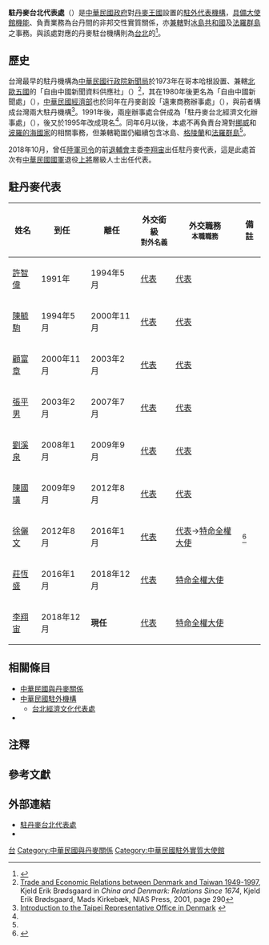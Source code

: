 {{infobox Organization
|name             = 駐丹麥台北代表處
|native_name      = {{lang|en|Taipei Representative Office in Denmark}}
|image            = 
|size             = 
|formation        = {{Start date|1980}}
|type             = [[台北经济文化代表处|驻外代表处]]
|status           = 
|registration_id  = 
|leader_title     = 代表
|leader_name      = [[李翔宙|李翔宙]] {{Small|[[特命全權大使|大使]]}}{{noteTag|2012年9月，中華民國外交部為統一駐外人員內部職稱，明定大使館、代表處設大使、公使，代表處對外仍稱代表、副代表；辦事處設總領事、副總領事，對外仍稱處長、副處長。<ref name="統一名稱"/><br>代表處館長為特任或簡任第十三職等至第十四職等者任大使銜代表、簡任第十二職等至第十三職等者任公使銜代表；辦事處長為簡任第十二職等任總領事銜處長。<ref>{{Cite web |url = https://law.moj.gov.tw/LawClass/LawAll.aspx?PCode=E0000017 |date = 2018-06-13 |title = 駐外機構組織通則 |publisher = 全國法規資料庫}}</ref>}}
|leader_title2    = 
|leader_name2     = 
|headquarters     = {{DEN}}[[哥本哈根|哥本哈根]]{{Link-en|阿馬林街 (哥本哈根)|Amaliegade|阿馬林街}}3號
|num_members      = 
|region_served    = {{DEN}}、{{wrap}}{{ISL}}、{{wrap}}{{FRO}}
|parent_organization = {{MOFA}}
|website          = {{URL|https://www.roc-taiwan.org/dk/}}
}}
'''駐丹麥台北代表處'''（{{lang-en|Taipei Representative Office in Denmark}}）是[[中華民國政府|中華民國政府]]對[[丹麥王國|丹麥王國]]設置的[[臺北經濟文化代表處|駐外代表機構]]，[[實質大使館|具備大使館機能]]、負責業務為台丹間的非邦交性實質關係，亦[[兼轄|兼轄]]對[[冰島共和國|冰島共和國]]及[[法羅群島|法羅群島]]之事務。與該處對應的丹麥駐台機構則為[[台北|台北]]的{{Link-en|丹麥商務辦事處|Trade Council of Denmark, Taipei}}<ref>{{Cite web |url=http://taipei.um.dk/en.aspx |title=Trade Council of Denmark, Taipei |access-date=2016-06-02 |archive-url=https://web.archive.org/web/20160407141451/http://taipei.um.dk/en.aspx |archive-date=2016-04-07 |dead-url=yes }}</ref>。

==歷史==
台灣最早的駐丹機構為[[中華民國行政院|中華民國行政院]][[行政院新聞局|新聞局]]於1973年在哥本哈根設置、兼轄[[北歐五國|北歐五國]]的「自由中國新聞資料供應社」（{{lang|en|Free China News Syndicate}}）<ref name="1949-1997">[https://books.google.co.uk/books?id=ggWLz3iQU4gC&lpg=PA290&ots=AV9gNkq7Ty&dq=%E2%80%9DFree%20China%20Information%20Office%E2%80%9D&pg=PA290#v=onepage&q=%E2%80%9DFree%20China%20Information%20Office%E2%80%9D&f=true Trade and Economic Relations between Denmark and Taiwan 1949-1997], Kjeld Erik Brødsgaard in ''China and Denmark: Relations Since 1674'', Kjeld Erik Brødsgaard, Mads Kirkebæk, NIAS Press, 2001, page 290</ref>，其在1980年後更名為「自由中國新聞處」（{{lang|en|Free China Information Office}}），[[中華民國經濟部|中華民國經濟部]]也於同年在丹麥創設「遠東商務辦事處」（{{lang|en|Far East Trade Office}}），與前者構成台灣兩大駐丹機構<ref name="Introduction">[http://www.roc-taiwan.org/DK/ct.asp?xItem=1363&CtNode=1056&mp=142&xp1= Introduction to the Taipei Representative Office in Denmark] {{webarchive|url=https://web.archive.org/web/20160304042106/http://www.roc-taiwan.org/DK/ct.asp?xItem=1363&CtNode=1056&mp=142&xp1= |date=2016-03-04 }}</ref>。1991年後，兩座辦事處合併成為「駐丹麥台北經濟文化辦事處」（{{lang|en|Taipei Economic and Cultural Office in Denmark}}），後又於1995年改成現名<ref name="Introduction"></ref>。同年6月以後，本處不再負責台灣對[[挪威|挪威]]和[[波羅的海國家|波羅的海國家]]的相關事務，但兼轄範圍仍繼續包含冰島、[[格陵蘭|格陵蘭]]和[[法羅群島|法羅群島]]<ref name="1949-1997"></ref>。

2018年10月，曾任[[中華民國陸軍司令|陸軍司令]]的前[[退輔會|退輔會]]主委[[李翔宙|李翔宙]]出任駐丹麥代表，這是此處首次有[[中華民國國軍|中華民國國軍]]退役[[上將|上將]]層級人士出任代表。

==駐丹麥代表==
{| class="wikitable" 
|- 
! 姓名
! 到任
! 離任
!外交銜級<br><small>對外名義</small>
!外交職務<br><small>本職職務</small>
! 備註
|-
| [[許智偉|許智偉]]
| 1991年
| 1994年5月
| [[代表|代表]]
| [[代表|代表]]
|
|-
| [[陳毓駒|陳毓駒]]
| 1994年5月
| 2000年11月
| [[代表|代表]]
| [[代表|代表]]
|
|-
| [[顧富章|顧富章]]
| 2000年11月
| 2003年2月
| [[代表|代表]]
| [[代表|代表]]
|
|-
| [[張平男|張平男]]
| 2003年2月
| 2007年7月
| [[代表|代表]]
| [[代表|代表]]
|
|-
| [[劉溪泉|劉溪泉]]
| 2008年1月
| 2009年9月
| [[代表|代表]]
| [[代表|代表]]
|
|-
| [[陳國璜|陳國璜]]
| 2009年9月
| 2012年8月
| [[代表|代表]]
| [[代表|代表]]
|
|-
| [[徐儷文|徐儷文]]
| 2012年8月
| 2016年1月
| [[代表|代表]]
| [[代表|代表]]→[[特命全權大使|特命全權大使]]
| <ref name="統一名稱">{{Cite web |url = https://tw.news.yahoo.com/%E7%B5%B1-%E5%90%8D%E7%A8%B1-%E4%BB%A3%E8%A1%A8%E5%B0%8D%E5%85%A7%E7%A8%B1%E5%A4%A7%E4%BD%BF-133312149.html |author = 陳培煌 |date = 2012年8月31日 |title = 統一名稱 代表對內稱大使 |publisher = [[Yahoo!奇摩|Yahoo!奇摩]]引用[[中央通訊社|中央通訊社]]}}</ref>
|-
| [[莊恆盛|莊恆盛]]
| 2016年1月
| 2018年12月
| [[代表|代表]]
| [[特命全權大使|特命全權大使]]
|
|-
| [[李翔宙|李翔宙]]
| 2018年12月
| '''現任'''
| [[代表|代表]]
| [[特命全權大使|特命全權大使]]
|
|}

==相關條目==
{{portal box|國際關係|台灣|中華民國|歐洲}}
*[[中華民國與丹麥關係|中華民國與丹麥關係]]
*[[中華民國駐外機構|中華民國駐外機構]]
**[[台北經濟文化代表處|台北經濟文化代表處]]
*{{Link-en|駐丹麥外交機構列表|List of diplomatic missions in Denmark}}

==注釋==
{{notefoot}}

== 參考文獻 ==
{{Reflist}}

== 外部連結 ==
* [https://www.roc-taiwan.org/dk/ 駐丹麥台北代表處]
* {{facebook|taipeioffice.dk|Taipei Representative Office in Denmark 駐丹麥台北代表處}}

{{駐丹麥外交代表機構}}
{{中華民國駐外機構}}
[[Category:駐丹麥外交代表機構|台]]
[[Category:中華民國與丹麥關係|Category:中華民國與丹麥關係]]
[[Category:中華民國駐外實質大使館|Category:中華民國駐外實質大使館]]